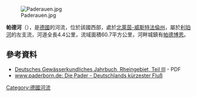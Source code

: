 {{No footnotes|time=2020-08-12T04:45:51+00:00}}
{{Coord|51.745810|N|8.713635|E|display=title}}
[[Image:Paderauen.jpg|right]]

'''帕德河'''（{{lang-de|Pader}}），是[[德國|德國]]的河流，位於該國西部，處於[[北萊茵-威斯特法倫州|北萊茵-威斯特法倫州]]，屬於[[利珀河|利珀河]]的左支流，河道全長4.4公里，流域面積60.7平方公里，河畔城鎮有[[帕德博恩|帕德博恩]]。

==參考資料==
* [http://luadb.it.nrw.de/LUA/hygon/download_jb.php?name=Paderborn1&jahr=2009 Deutsches Gewässerkundliches Jahrbuch, Rheingebiet, Teil III] - PDF
* [https://www.paderborn.de/tourismus-kultur/sehenswuerdigkeiten/Pader_Sehensw.php www.paderborn.de: Die Pader - Deutschlands kürzester Fluß] {{Wayback|url=https://www.paderborn.de/tourismus-kultur/sehenswuerdigkeiten/Pader_Sehensw.php |date=20210117003420 }}

{{Germany-geo-stub}}
[[Category:德國河流|Category:德國河流]]